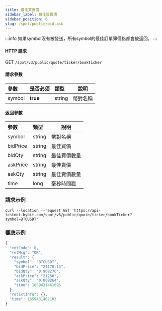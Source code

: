 ```yaml
---
title: 最佳買賣價
sidebar_label: 最佳買賣價
sidebar_position: 6
slug: /spot/public/bid-ask
---
```


:::info
如果symbol沒有被發送，所有symbol的最佳訂單簿價格都會被返回。
:::

#### HTTP 請求
GET <code>/spot/v3/public/quote/ticker/bookTicker</code>

#### 請求參數
| 參數 | 是否必須 | 類型 | 說明|
|:----- |:-------|:-----|------ |
|symbol | **true** | string | 幣對名稱 |

#### 返回參數
| 參數 | 類型 | 說明|
|:----- |:-----|----- |
| symbol | string | 幣對名稱 |
| bidPrice | string | 最佳買價 |
| bidQty | string | 最佳買價數量 |
| askPrice | string | 最佳賣價 |
| askQty | string | 最佳賣價數量 |
| time | long | 毫秒時間戳 |

### 請求示例

<Tabs>
<TabItem value="console" label="Console">

```http
curl --location --request GET 'https://api-testnet.bybit.com/spot/v3/public/quote/ticker/bookTicker?symbol=BTCUSDT'
```

</TabItem>
</Tabs>

### 響應示例

```javascript
{
  "retCode": 0,
  "retMsg": "OK",
  "result": {
    "symbol": "BTCUSDT",
    "bidPrice": "21170.14",
    "bidQty": "0.908276",
    "askPrice": "21250",
    "askQty": "0.009264",
    "time": 1659431461695
  },
  "retExtInfo": {},
  "time": 1659431462103
}
```
